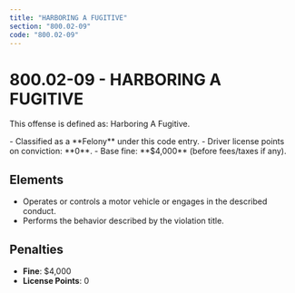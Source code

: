 ```yaml
---
title: "HARBORING A FUGITIVE"
section: "800.02-09"
code: "800.02-09"
---
```





# 800.02-09 - HARBORING A FUGITIVE

This offense is defined as: Harboring A Fugitive.

<Aside type="danger" title="Charge Type: Felony">
- Classified as a **Felony** under this code entry.
- Driver license points on conviction: **0**.
- Base fine: **$4,000** (before fees/taxes if any).
</Aside>

## Elements
- Operates or controls a motor vehicle or engages in the described conduct.
- Performs the behavior described by the violation title.

## Penalties
- **Fine**: $4,000
- **License Points**: 0
